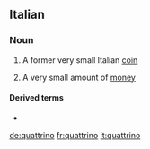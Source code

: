 ==Italian==

===Noun===
{{it-noun|m}}

# A former very small Italian [[coin]]
# {{context|by extension|lang=it}} A very small amount of [[money]]

====Derived terms====
* {{l/it|squattrinato}}

[[de:quattrino]]
[[fr:quattrino]]
[[it:quattrino]]